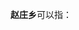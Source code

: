 '''赵庄乡'''可以指：
{{PRC admin/disambig|13/05/22/205/000|13/06/31/201/000|41/04/21/201/000}}
{{disambig|cat=三字中国乡名消歧义}}